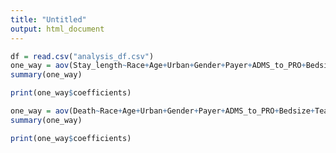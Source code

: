 ---
title: "Untitled"
output: html_document
---

```{r}
df = read.csv("analysis_df.csv")
one_way = aov(Stay_length~Race+Age+Urban+Gender+Payer+ADMS_to_PRO+Bedsize+Teaching+Control+cci, data = df)
summary(one_way)
```
```{r}
print(one_way$coefficients)
```

```{r}
one_way = aov(Death~Race+Age+Urban+Gender+Payer+ADMS_to_PRO+Bedsize+Teaching+Control+cci, data = df)
summary(one_way)
```

```{r}
print(one_way$coefficients)
```

